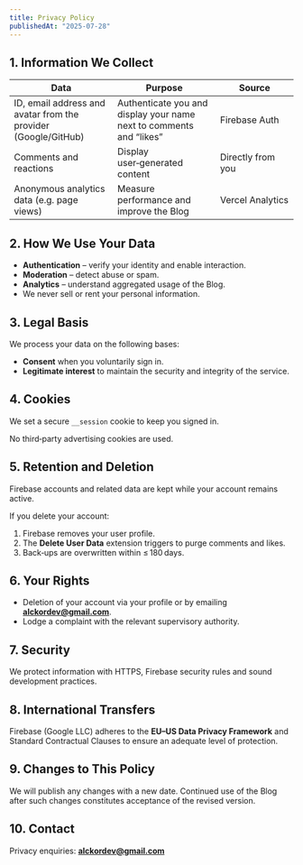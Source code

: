 ```yaml
---
title: Privacy Policy
publishedAt: "2025-07-28"
---
```


## 1. Information We Collect

| Data                                                           | Purpose                                                             | Source            |
| -------------------------------------------------------------- | ------------------------------------------------------------------- | ----------------- |
| ID, email address and avatar from the provider (Google/GitHub) | Authenticate you and display your name next to comments and “likes” | Firebase Auth     |
| Comments and reactions                                         | Display user‑generated content                                      | Directly from you |
| Anonymous analytics data (e.g. page views)                     | Measure performance and improve the Blog                            | Vercel Analytics  |

## 2. How We Use Your Data

- **Authentication** – verify your identity and enable interaction.
- **Moderation** – detect abuse or spam.
- **Analytics** – understand aggregated usage of the Blog.
- We never sell or rent your personal information.

## 3. Legal Basis

We process your data on the following bases:

- **Consent** when you voluntarily sign in.
- **Legitimate interest** to maintain the security and integrity of the service.

## 4. Cookies

We set a secure `__session` cookie to keep you signed in.

No third‑party advertising cookies are used.

## 5. Retention and Deletion

Firebase accounts and related data are kept while your account remains active.

If you delete your account:

1. Firebase removes your user profile.
2. The **Delete User Data** extension triggers to purge comments and likes.
3. Back‑ups are overwritten within ≤ 180 days.

## 6. Your Rights

- Deletion of your account via your profile or by emailing **alckordev@gmail.com**.
- Lodge a complaint with the relevant supervisory authority.

## 7. Security

We protect information with HTTPS, Firebase security rules and sound
development practices.

## 8. International Transfers

Firebase (Google LLC) adheres to the **EU–US Data Privacy Framework** and
Standard Contractual Clauses to ensure an adequate level of protection.

## 9. Changes to This Policy

We will publish any changes with a new date. Continued use of
the Blog after such changes constitutes acceptance of the revised version.

## 10. Contact

Privacy enquiries: **alckordev@gmail.com**
